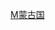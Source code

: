 {{asbox
| image     = Flag of Mongolia.svg
| qualifier = 与[[蒙古国]]人物相关
| category  = 蒙古国人物小作品
| name      = Template:蒙古国人物小作品
}}<noinclude>
[[Category:亞洲人物小作品模板|M蒙古国]]
[[Category:蒙古国人物小作品| ]]
</noinclude>